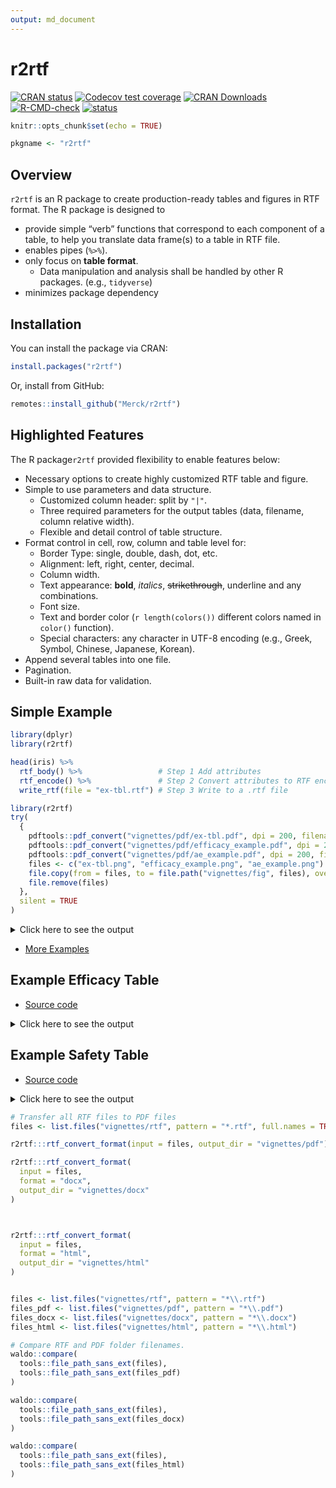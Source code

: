 ```yaml
---
output: md_document
---
```


# r2rtf

<!-- badges: start -->
[![CRAN status](https://www.r-pkg.org/badges/version/r2rtf)](https://CRAN.R-project.org/package=r2rtf)
[![Codecov test coverage](https://codecov.io/gh/Merck/r2rtf/branch/master/graph/badge.svg)](https://codecov.io/gh/Merck/r2rtf?branch=master)
[![CRAN Downloads](https://cranlogs.r-pkg.org/badges/r2rtf)](https://cran.r-project.org/package=r2rtf)
[![R-CMD-check](https://github.com/Merck/r2rtf/workflows/R-CMD-check/badge.svg)](https://github.com/Merck/r2rtf/actions)
[![status](https://tinyverse.netlify.com/badge/r2rtf)](https://tinyverse.netlify.app/)
<!-- badges: end -->

```r
knitr::opts_chunk$set(echo = TRUE)
```

```r
pkgname <- "r2rtf"
```

## Overview

`r2rtf` is an R package to create production-ready tables and figures in RTF format.
The R package is designed to 

- provide simple "verb" functions that correspond to each component of a table, 
  to help you translate data frame(s) to a table in RTF file.
- enables pipes (`%>%`). 
- only focus on **table format**. 
  + Data manipulation and analysis shall be handled by other R packages. (e.g., `tidyverse`)
- minimizes package dependency 

## Installation

You can install the package via CRAN:

```r
install.packages("r2rtf")
```

Or, install from GitHub:

```r
remotes::install_github("Merck/r2rtf")
```

## Highlighted Features 

The R package`r2rtf` provided flexibility to enable features below:

* Necessary options to create highly customized RTF table and figure. 
* Simple to use parameters and data structure.
    + Customized column header: split by `"|"`. 
    + Three required parameters for the output tables (data, filename, column relative width).
    + Flexible and detail control of table structure. 
* Format control in cell, row, column and table level for: 
    + Border Type: single, double, dash, dot, etc.
    + Alignment: left, right, center, decimal.
    + Column width. 
    + Text appearance: **bold**, *italics*, ~~strikethrough~~, underline and any combinations.
    + Font size. 
    + Text and border color (`r length(colors())` different colors named in `color()` function).
    + Special characters: any character in UTF-8 encoding (e.g., Greek, Symbol, Chinese, Japanese, Korean).
* Append several tables into one file. 
* Pagination.
* Built-in raw data for validation.

## Simple Example 

```r
library(dplyr)
library(r2rtf)

head(iris) %>%
  rtf_body() %>%                 # Step 1 Add attributes
  rtf_encode() %>%               # Step 2 Convert attributes to RTF encode
  write_rtf(file = "ex-tbl.rtf") # Step 3 Write to a .rtf file
```

```r
library(r2rtf)
try(
  {
    pdftools::pdf_convert("vignettes/pdf/ex-tbl.pdf", dpi = 200, filenames = "ex-tbl.png")
    pdftools::pdf_convert("vignettes/pdf/efficacy_example.pdf", dpi = 200, filenames = "efficacy_example.png")
    pdftools::pdf_convert("vignettes/pdf/ae_example.pdf", dpi = 200, filenames = "ae_example.png")
    files <- c("ex-tbl.png", "efficacy_example.png", "ae_example.png")
    file.copy(from = files, to = file.path("vignettes/fig", files), overwrite = TRUE)
    file.remove(files)
  },
  silent = TRUE
)
```

<details><summary>Click here to see the output</summary>
<img src="https://merck.github.io/r2rtf/articles/fig/ex-tbl.png">
</details>

- [More Examples](https://merck.github.io/r2rtf/articles/index.html)

## Example Efficacy Table

- [Source code](https://merck.github.io/r2rtf/articles/example-efficacy.html)

<details><summary>Click here to see the output</summary>
<img src="https://merck.github.io/r2rtf/articles/fig/efficacy_example.png">
</details>

## Example Safety Table

- [Source code](https://merck.github.io/r2rtf/articles/example-ae-summary.html)

<details><summary>Click here to see the output</summary>
<img src="https://merck.github.io/r2rtf/articles/fig/ae_example.png">
</details>

```r
# Transfer all RTF files to PDF files
files <- list.files("vignettes/rtf", pattern = "*.rtf", full.names = TRUE)

r2rtf:::rtf_convert_format(input = files, output_dir = "vignettes/pdf")

r2rtf:::rtf_convert_format(
  input = files,
  format = "docx",
  output_dir = "vignettes/docx"
)



r2rtf:::rtf_convert_format(
  input = files,
  format = "html",
  output_dir = "vignettes/html"
)


files <- list.files("vignettes/rtf", pattern = "*\\.rtf")
files_pdf <- list.files("vignettes/pdf", pattern = "*\\.pdf")
files_docx <- list.files("vignettes/docx", pattern = "*\\.docx")
files_html <- list.files("vignettes/html", pattern = "*\\.html")

# Compare RTF and PDF folder filenames.
waldo::compare(
  tools::file_path_sans_ext(files),
  tools::file_path_sans_ext(files_pdf)
)

waldo::compare(
  tools::file_path_sans_ext(files),
  tools::file_path_sans_ext(files_docx)
)

waldo::compare(
  tools::file_path_sans_ext(files),
  tools::file_path_sans_ext(files_html)
)
```
